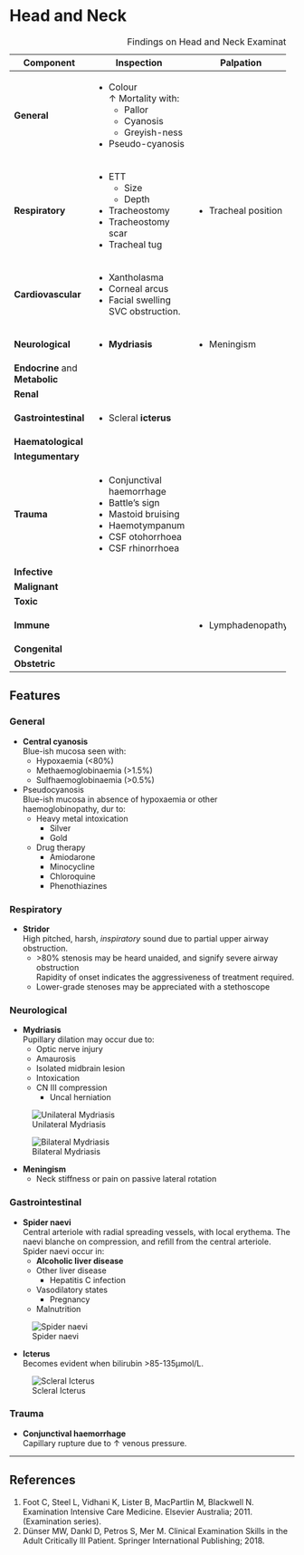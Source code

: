# Head and Neck

: Findings on Head and Neck Examination

+---------------------------------+----------------------------+---------------------+------------+---------------+
| Component                       | Inspection                 | Palpation           | Percussion | Auscultation  |
+=================================+============================+=====================+============+===============+
| **General**                     | * Colour\                  |                     |            |               |
|                                 | ↑ Mortality with:          |                     |            |               |
|                                 |     * Pallor               |                     |            |               |
|                                 |     * Cyanosis             |                     |            |               |
|                                 |     * Greyish-ness         |                     |            |               |
|                                 | * Pseudo-cyanosis          |                     |            |               |
+---------------------------------+----------------------------+---------------------+------------+---------------+
| **Respiratory**                 | * ETT                      | * Tracheal position |            | * **Stridor** |
|                                 |     * Size                 |                     |            |               |
|                                 |     * Depth                |                     |            |               |
|                                 | * Tracheostomy             |                     |            |               |
|                                 | * Tracheostomy scar        |                     |            |               |
|                                 | * Tracheal tug             |                     |            |               |
+---------------------------------+----------------------------+---------------------+------------+---------------+
| **Cardiovascular**              | * Xantholasma              |                     |            |               |
|                                 | * Corneal arcus            |                     |            |               |
|                                 | * Facial swelling\         |                     |            |               |
|                                 | SVC obstruction.           |                     |            |               |
+---------------------------------+----------------------------+---------------------+------------+---------------+
| **Neurological**                | * **Mydriasis**            | * Meningism         |            |               |
+---------------------------------+----------------------------+---------------------+------------+---------------+
| **Endocrine** and **Metabolic** |                            |                     |            |               |
+---------------------------------+----------------------------+---------------------+------------+---------------+
| **Renal**                       |                            |                     |            |               |
+---------------------------------+----------------------------+---------------------+------------+---------------+
| **Gastrointestinal**            | * Scleral **icterus**      |                     |            |               |
+---------------------------------+----------------------------+---------------------+------------+---------------+
| **Haematological**              |                            |                     |            |               |
+---------------------------------+----------------------------+---------------------+------------+---------------+
| **Integumentary**               |                            |                     |            |               |
+---------------------------------+----------------------------+---------------------+------------+---------------+
| **Trauma**                      | * Conjunctival haemorrhage |                     |            |               |
|                                 | * Battle's sign            |                     |            |               |
|                                 | * Mastoid bruising         |                     |            |               |
|                                 | * Haemotympanum            |                     |            |               |
|                                 | * CSF otohorrhoea          |                     |            |               |
|                                 | * CSF rhinorrhoea          |                     |            |               |
+---------------------------------+----------------------------+---------------------+------------+---------------+
| **Infective**                   |                            |                     |            |               |
+---------------------------------+----------------------------+---------------------+------------+---------------+
| **Malignant**                   |                            |                     |            |               |
+---------------------------------+----------------------------+---------------------+------------+---------------+
| **Toxic**                       |                            |                     |            |               |
+---------------------------------+----------------------------+---------------------+------------+---------------+
| **Immune**                      |                            | * Lymphadenopathy   |            |               |
+---------------------------------+----------------------------+---------------------+------------+---------------+
| **Congenital**                  |                            |                     |            |               |
+---------------------------------+----------------------------+---------------------+------------+---------------+
| **Obstetric**                   |                            |                     |            |               |
+---------------------------------+----------------------------+---------------------+------------+---------------+

## Features

### General

* **Central cyanosis**\
Blue-ish mucosa seen with:
	* Hypoxaemia (<80%)
	* Methaemoglobinaemia (>1.5%)
	* Sulfhaemoglobinaemia (>0.5%)
* Pseudocyanosis\
Blue-ish mucosa in absence of hypoxaemia or other haemoglobinopathy, dur to:
	* Heavy metal intoxication
		* Silver
		* Gold
	* Drug therapy
		* Amiodarone
		* Minocycline
		* Chloroquine
		* Phenothiazines

### Respiratory

* **Stridor**\
High pitched, harsh, *inspiratory* sound due to partial upper airway obstruction.
	* \>80% stenosis may be heard unaided, and signify severe airway obstruction\
	Rapidity of onset indicates the aggressiveness of treatment required.
	* Lower-grade stenoses may be appreciated with a stethoscope

### Neurological

* **Mydriasis**\
Pupillary dilation may occur due to:
	* Optic nerve injury
	* Amaurosis
	* Isolated midbrain lesion
	* Intoxication
	* CN III compression
		* Uncal herniation

:::column-margin
![Unilateral Mydriasis](/resources/uni_mydriasis.png)

![Bilateral Mydriasis](/resources/bilat_mydriasis.png)
:::

* **Meningism**
	* Neck stiffness or pain on passive lateral rotation


### Gastrointestinal

* **Spider naevi**\
Central arteriole with radial spreading vessels, with local erythema. The naevi blanche on compression, and refill from the central arteriole. Spider naevi occur in:
	* **Alcoholic liver disease**
	* Other liver disease
		* Hepatitis C infection
	* Vasodilatory states
		* Pregnancy
	* Malnutrition

:::column-margin
![Spider naevi](/resources/spider.jpg)
:::

* **Icterus**\
Becomes evident when bilirubin >85-135μmol/L.

:::column-margin
![Scleral Icterus](/resources/icterus.jpg)
:::

### Trauma

* **Conjunctival haemorrhage**\
Capillary rupture due to ↑ venous pressure.

---

## References

1. Foot C, Steel L, Vidhani K, Lister B, MacPartlin M, Blackwell N. Examination Intensive Care Medicine. Elsevier Australia; 2011. (Examination series).
1. Dünser MW, Dankl D, Petros S, Mer M. Clinical Examination Skills in the Adult Critically Ill Patient. Springer International Publishing; 2018.
